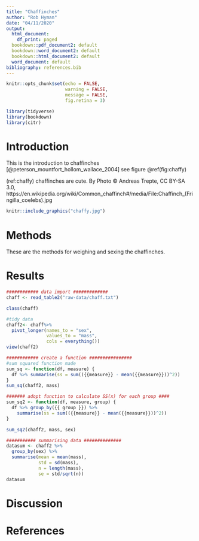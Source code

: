 ```yaml
---
title: "Chaffinches"
author: "Rob Hyman"
date: "04/11/2020"
output:
  html_document:
    df_print: paged
  bookdown::pdf_document2: default
  bookdown::word_document2: default
  bookdown::html_document2: default
  word_document: default
bibliography: references.bib
---
```


```r
knitr::opts_chunk$set(echo = FALSE,
                      warning = FALSE,
                      message = FALSE,
                      fig.retina = 3)
```

```r
library(tidyverse)
library(bookdown)
library(citr)
```

# Introduction
This is the introduction to chaffinches [@peterson_mountfort_hollom_wallace_2004] see figure \@ref(fig:chaffy)

(ref:chaffy) chaffinches are cute. By Photo © Andreas Trepte, CC BY-SA 3.0, https://en.wikipedia.org/wiki/Common_chaffinch#/media/File:Chaffinch_(Fringilla_coelebs).jpg

```r
knitr::include_graphics("chaffy.jpg")
```

# Methods
These are the methods for weighing and sexing the chaffinches.

# Results

```r
############ data import #############
chaff <- read_table2("raw-data/chaff.txt")

class(chaff)

```


```r
#tidy data
chaff2<- chaff%>% 
  pivot_longer(names_to = "sex", 
               values_to = "mass",
               cols = everything())
view(chaff2)

```


```r
############ create a function ################
#sum squared function made
sum_sq <- function(df, measure) {
  df %>% summarise(ss = sum(({{measure}} - mean({{measure}}))^2))
}
sum_sq(chaff2, mass)
```

```r
####### adopt function to calculate SS(x) for each group ####
sum_sq2 <- function(df, measure, group) {
  df %>% group_by({{ group }}) %>% 
    summarise(ss = sum(({{measure}} - mean({{measure}}))^2))
}

sum_sq2(chaff2, mass, sex)
```

```r
########### summarising data ##############
datasum <- chaff2 %>%
  group_by(sex) %>%
  summarise(mean = mean(mass),
            std = sd(mass),
            n = length(mass),
            se = std/sqrt(n))
datasum
```


# Discussion


# References
